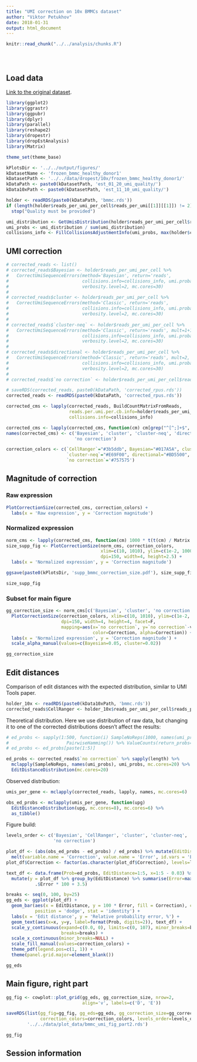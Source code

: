 ```yaml
---
title: "UMI correction on 10x BMMCs dataset"
author: "Viktor Petukhov"
date: 2018-01-31
output: html_document
---
```


```r
knitr::read_chunk("../../analysis/chunks.R")
```

```r
```

```r
```

```r
```

## Load data
[Link to the original dataset](https://support.10xgenomics.com/single-cell-gene-expression/datasets/1.1.0/frozen_bmmc_healthy_donor1).

```r
library(ggplot2)
library(ggrastr)
library(ggpubr)
library(dplyr)
library(parallel)
library(reshape2)
library(dropestr)
library(dropEstAnalysis)
library(Matrix)

theme_set(theme_base)

kPlotsDir <- '../../output/figures/'
kDatasetName <- 'frozen_bmmc_healthy_donor1'
kDatasetPath <- '../../data/dropest/10x/frozen_bmmc_healthy_donor1/'
kDataPath <- paste0(kDatasetPath, 'est_01_20_umi_quality/')
kData10xPath <- paste0(kDatasetPath, 'est_11_10_umi_quality/')
```

```r
holder <- readRDS(paste0(kDataPath, 'bmmc.rds'))
if (length(holder$reads_per_umi_per_cell$reads_per_umi[[1]][[1]]) != 2)
  stop("Quality must be provided")

umi_distribution <- GetUmisDistribution(holder$reads_per_umi_per_cell$reads_per_umi)
umi_probs <- umi_distribution / sum(umi_distribution)
collisions_info <- FillCollisionsAdjustmentInfo(umi_probs, max(holder$cm))
```

## UMI correction
```r
# corrected_reads <- list()
# corrected_reads$Bayesian <- holder$reads_per_umi_per_cell %>%
#   CorrectUmiSequenceErrors(method='Bayesian', return='reads',
#                            collisions.info=collisions_info, umi.probabilities=umi_probs,
#                            verbosity.level=2, mc.cores=30)
# 
# corrected_reads$cluster <- holder$reads_per_umi_per_cell %>%
#   CorrectUmiSequenceErrors(method='Classic', return='reads',
#                            collisions.info=collisions_info, umi.probabilities=umi_probs,
#                            verbosity.level=2, mc.cores=30)
# 
# corrected_reads$`cluster-neq` <- holder$reads_per_umi_per_cell %>%
#   CorrectUmiSequenceErrors(method='Classic', return='reads', mult=1+1e-4,
#                            collisions.info=collisions_info, umi.probabilities=umi_probs,
#                            verbosity.level=2, mc.cores=30)
# 
# corrected_reads$directional <- holder$reads_per_umi_per_cell %>%
#   CorrectUmiSequenceErrors(method='Classic', return='reads', mult=2,
#                            collisions.info=collisions_info, umi.probabilities=umi_probs,
#                            verbosity.level=2, mc.cores=30)
# 
# corrected_reads$`no correction` <- holder$reads_per_umi_per_cell$reads_per_umi

# saveRDS(corrected_reads, paste0(kDataPath, 'corrected_rpus.rds'))
corrected_reads <- readRDS(paste0(kDataPath, 'corrected_rpus.rds'))
```

```r
corrected_cms <- lapply(corrected_reads, BuildCountMatrixFromReads, 
                        reads.per.umi.per.cb.info=holder$reads_per_umi_per_cell, 
                        collisions.info=collisions_info)
```

```r
corrected_cms <- lapply(corrected_cms, function(cm) cm[grep("^[^;]+$", rownames(cm)), ])
names(corrected_cms) <- c('Bayesian', 'cluster', 'cluster-neq', 'directional', 
                          'no correction')

correction_colors <- c(`CellRanger`="#3b5ddb", Bayesian="#017A5A", cluster="#9B3BB8", 
                       `cluster-neq`="#E69F00", directional="#BD5500", 
                       `no correction`='#757575')
```

## Magnitude of correction
### Raw expression
```r
PlotCorrectionSize(corrected_cms, correction_colors) + 
  labs(x = 'Raw expression', y = 'Correction magnitude')
```

### Normalized expression
```r
norm_cms <- lapply(corrected_cms, function(cm) 1000 * t(t(cm) / Matrix::colSums(cm)))
size_supp_fig <- PlotCorrectionSize(norm_cms, correction_colors,
                                    xlim=c(10, 1010), ylim=c(1e-2, 1000), 
                                    dpi=150, width=4, height=2.5) + 
  labs(x = 'Normalized expression', y = 'Correction magnitude')

ggsave(paste0(kPlotsDir, 'supp_bmmc_correction_size.pdf'), size_supp_fig, width=8, height=5)
```

```r
size_supp_fig
```

### Subset for main figure
```r
gg_correction_size <- norm_cms[c('Bayesian', 'cluster', 'no correction')] %>%
  PlotCorrectionSize(correction_colors, xlim=c(10, 1010), ylim=c(1e-2, 1000), 
                     dpi=150, width=4, height=4, facet=F,
                     mapping=aes(x=`no correction`, y=`no correction`-value, 
                                 color=Correction, alpha=Correction)) + 
  labs(x = 'Normalized expression', y = 'Correction magnitude') +
  scale_alpha_manual(values=c(Bayesian=0.05, cluster=0.02))
```

```r
gg_correction_size
```

## Edit distances
Comparison of edit distances with the expected distribution, similar to UMI Tools paper.
```r
holder_10x <- readRDS(paste0(kData10xPath, 'bmmc.rds'))
corrected_reads$CellRanger <- holder_10x$reads_per_umi_per_cell$reads_per_umi
```

Theoretical distribution. Here we use distribution of raw data, but changing it to one of the corrected distributions doesn't affect the results:
```r
# ed_probs <- sapply(1:500, function(i) SampleNoReps(1000, names(umi_probs), umi_probs) %>% 
#                      PairwiseHamming()) %>% ValueCounts(return_probs=T)
# ed_probs <- ed_probs[paste(1:5)]

ed_probs <- corrected_reads$`no correction` %>% sapply(length) %>%
  mclapply(SampleNoReps, names(umi_probs), umi_probs, mc.cores=20) %>% 
  EditDistanceDistribution(mc.cores=20)
```

Observed distribution:
```r
umis_per_gene <- mclapply(corrected_reads, lapply, names, mc.cores=6)

obs_ed_probs <- mclapply(umis_per_gene, function(upg) 
  EditDistanceDistribution(upg, mc.cores=8), mc.cores=6) %>% 
  as_tibble()
```

Figure build:
```r
levels_order <- c('Bayesian', 'CellRanger', 'cluster', 'cluster-neq', 'directional', 
                  'no correction')

plot_df <- (abs(obs_ed_probs - ed_probs) / ed_probs) %>% mutate(EditDistance=1:5) %>% 
  melt(variable.name = 'Correction', value.name = 'Error', id.vars = 'EditDistance')
plot_df$Correction <- factor(as.character(plot_df$Correction), levels=levels_order, ordered=T)

text_df <- data.frame(Prob=ed_probs, EditDistance=1:5, x=1:5 - 0.03) %>%
  mutate(y = plot_df %>% group_by(EditDistance) %>% summarise(Error=max(Error)) %>% 
           .$Error * 100 + 3.5)

breaks <- seq(0, 100, by=25)
gg_eds <- ggplot(plot_df) + 
  geom_bar(aes(x = EditDistance, y = 100 * Error, fill = Correction), color = 'black', 
           position = 'dodge', stat = 'identity') + 
  labs(x = 'Edit distance', y = 'Relative probability error, %') +
  geom_text(aes(x=x, y=y, label=format(Prob, digits=2)), text_df) +
  scale_y_continuous(expand=c(0.0, 0), limits=c(0, 107), minor_breaks=breaks - 1e-3, 
                     breaks=breaks) +
  scale_x_continuous(minor_breaks=NULL) +
  scale_fill_manual(values=correction_colors) +
  theme_pdf(legend.pos=c(1, 1)) +
  theme(panel.grid.major=element_blank())
```

```r
gg_eds
```

## Main figure, right part
```r
gg_fig <- cowplot::plot_grid(gg_eds, gg_correction_size, nrow=2, 
                             align='v', labels=c('D', 'E'))

saveRDS(list(gg_fig=gg_fig, gg_eds=gg_eds, gg_correction_size=gg_correction_size,
             correction_colors=correction_colors, levels_order=levels_order), 
        '../../data/plot_data/bmmc_umi_fig_part2.rds')
```

```r
gg_fig
```

## Session information
```r
```
